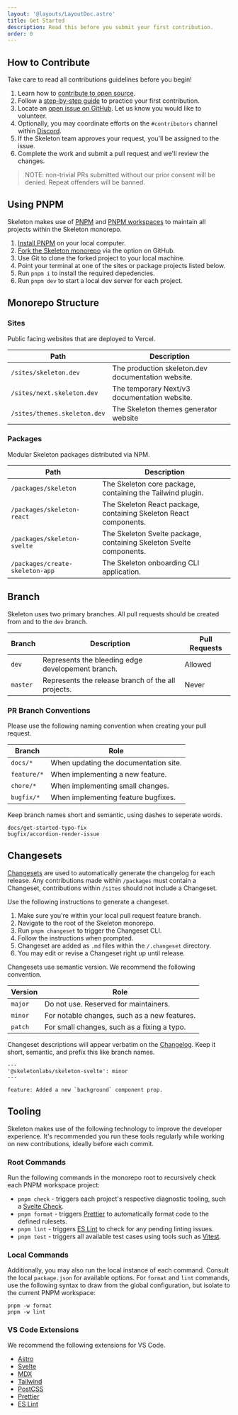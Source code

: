 ```yaml
---
layout: '@layouts/LayoutDoc.astro'
title: Get Started
description: Read this before you submit your first contribution.
order: 0
---
```




## How to Contribute

Take care to read all contributions guidelines before you begin!

1. Learn how to [contribute to open source](https://opensource.guide/how-to-contribute/).
2. Follow a [step-by-step guide](https://github.com/firstcontributions/first-contributions) to practice your first contribution.
3. Locate an [open issue on GitHub](https://github.com/skeletonlabs/skeleton/issues). Let us know you would like to volunteer.
4. Optionally, you may coordinate efforts on the `#contributors` channel within [Discord](https://discord.gg/EXqV7W8MtY).
5. If the Skeleton team approves your request, you'll be assigned to the issue.
6. Complete the work and submit a pull request and we'll review the changes.

> NOTE: non-trivial PRs submitted without our prior consent will be denied. Repeat offenders will be banned.

## Using PNPM

Skeleton makes use of [PNPM](https://pnpm.io/) and [PNPM workspaces](https://pnpm.io/workspaces) to maintain all projects within the Skeleton monorepo.

1. [Install PNPM](https://pnpm.io/installation) on your local computer.
2. [Fork the Skeleton monorepo](https://github.com/skeletonlabs/skeleton) via the option on GitHub.
3. Use Git to clone the forked project to your local machine.
4. Point your terminal at one of the sites or package projects listed below.
5. Run `pnpm i` to install the required depedencies.
6. Run `pnpm dev` to start a local dev server for each project.

## Monorepo Structure

### Sites

Public facing websites that are deployed to Vercel.

| Path                         | Description                                        |
| ---------------------------- | -------------------------------------------------- |
| `/sites/skeleton.dev`        | The production skeleton.dev documentation website. |
| `/sites/next.skeleton.dev`   | The temporary Next/v3 documentation website.       |
| `/sites/themes.skeleton.dev` | The Skeleton themes generator website              |

### Packages

Modular Skeleton packages distributed via NPM.

| Path                            | Description                                                         |
| ------------------------------- | ------------------------------------------------------------------- |
| `/packages/skeleton`            | The Skeleton core package, containing the Tailwind plugin.          |
| `/packages/skeleton-react`      | The Skeleton React package, containing Skeleton React components.   |
| `/packages/skeleton-svelte`     | The Skeleton Svelte package, containing Skeleton Svelte components. |
| `/packages/create-skeleton-app` | The Skeleton onboarding CLI application.                            |

## Branch

Skeleton uses two primary branches. All pull requests should be created from and to the `dev` branch.

| Branch   | Description                                        | Pull Requests                                  |
| -------- | -------------------------------------------------- | ---------------------------------------------- |
| `dev`    | Represents the bleeding edge developement branch.  | <Check size={16} className='inline' /> Allowed |
| `master` | Represents the release branch of the all projects. | <X size={16} className='inline' /> Never       |

### PR Branch Conventions

Please use the following naming convention when creating your pull request.

| Branch      | Role                                  |
| ----------- | ------------------------------------- |
| `docs/*`    | When updating the documentation site. |
| `feature/*` | When implementing a new feature.      |
| `chore/*`   | When implementing small changes.      |
| `bugfix/*`  | When implementing feature bugfixes.   |

Keep branch names short and semantic, using dashes to seperate words.

```
docs/get-started-typo-fix
bugfix/accordion-render-issue
```

## Changesets

[Changesets](https://github.com/changesets/changesets) are used to automatically generate the changelog for each release. Any contributions made within `/packages` must contain a Changeset, contributions within `/sites` should not include a Changeset.

Use the following instructions to generate a changeset.

1. Make sure you're within your local pull request feature branch.
2. Navigate to the root of the Skeleton monorepo.
3. Run `pnpm changeset` to trigger the Changeset CLI.
4. Follow the instructions when prompted.
5. Changeset are added as `.md` files within the `/.changeset` directory.
6. You may edit or revise a Changeset right up until release.

Changesets use semantic version. We recommend the following convention.

| Version | Role                                         |
| ------- | -------------------------------------------- |
| `major` | Do not use. Reserved for maintainers.        |
| `minor` | For notable changes, such as a new features. |
| `patch` | For small changes, such as a fixing a typo.  |

Changeset descriptions will appear verbatim on the [Changelog](https://github.com/skeletonlabs/skeleton/blob/dev/packages/skeleton/CHANGELOG.md). Keep it short, semantic, and prefix this like branch names.

```mdx
---
'@skeletonlabs/skeleton-svelte': minor
---

feature: Added a new `background` component prop.
```

## Tooling

Skeleton makes use of the following technology to improve the developer experience. It's recommended you run these tools regularly while working on new contributions, ideally before each commit.

### Root Commands

Run the following commands in the monorepo root to recursively check each PNPM workspace project:

- `pnpm check` - triggers each project's respective diagnostic tooling, such a [Svelte Check](https://github.com/sveltejs/language-tools).
- `pnpm format` - triggers [Prettier](https://prettier.io/) to automatically format code to the defined rulesets.
- `pnpm lint` - triggers [ES Lint](https://eslint.org/) to check for any pending linting issues.
- `pnpm test` - triggers all available test cases using tools such as [Vitest](https://vitest.dev/).

### Local Commands

Additionally, you may also run the local instance of each command. Consult the local `package.json` for available options. For `format` and `lint` commands, use the following syntax to draw from the global configuration, but isolate to the current PNPM workspace:

```console
pnpm -w format
pnpm -w lint
```

### VS Code Extensions

We recommend the following extensions for VS Code.

- [Astro](https://marketplace.visualstudio.com/items?itemName=astro-build.astro-vscode)
- [Svelte](https://marketplace.visualstudio.com/items?itemName=svelte.svelte-vscode)
- [MDX](https://marketplace.visualstudio.com/items?itemName=unifiedjs.vscode-mdx)
- [Tailwind](https://marketplace.visualstudio.com/items?itemName=bradlc.vscode-tailwindcss)
- [PostCSS](https://marketplace.visualstudio.com/items?itemName=csstools.postcss)
- [Prettier](https://marketplace.visualstudio.com/items?itemName=esbenp.prettier-vscode)
- [ES Lint](https://marketplace.visualstudio.com/items?itemName=dbaeumer.vscode-eslint)
